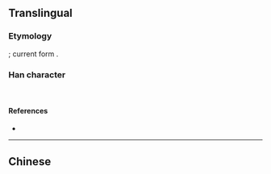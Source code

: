 {{also|偉}}
==Translingual==
{{zh-hanzi-box|伟|[[偉]]}}

===Etymology===
{{Han simp|偉|f=韋|t=韦}}; current form {{Han compound|人|alt1=亻|韦}}.

===Han character===
{{Han char|rn=9|rad=人|as=09|sn=12|four=2425<sub>6</sub>|canj=人手尸 (OQS)|ids=⿰[[亻]][[韦]]}}<br/>
{{Han char|rn=9|rad=人|as=04|sn=6|four=|canj=人手尸 (OQS)}}

====References====
* {{Han ref|kx=0096.121|hdz=10117.150|uh=4F1F|ud=20255}}

----

==Chinese==
{{zh-see|偉}}